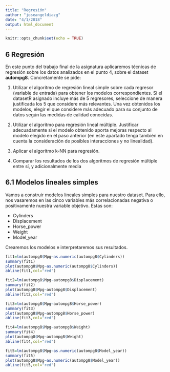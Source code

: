 ```yaml
---
title: "Regresión"
author: "joseangeldiazg"
date: "4/1/2018"
output: html_document
---
```


```r
knitr::opts_chunk$set(echo = TRUE)
```

## 6 Regresión

En este punto del trabajo final de la asignatura aplicaremos técnicas de regresión sobre los datos analizados en el punto 4, sobre el dataset **autompg8**. Concretamente se pide:

1. Utilizar el algoritmo de regresión lineal simple sobre cada regresor (variable de entrada) para obtener los modelos correspondientes. Si el datasetR asignado incluye más de 5 regresores, seleccione de manera justificada los 5 que considere más relevantes. Una vez obtenidos los modelos, elegir el que considere más adecuado para su conjunto de datos según las medidas de calidad conocidas.

2. Utilizar el algoritmo para regresión lineal múltiple. Justificar adecuadamente si el modelo obtenido aporta mejoras respecto al modelo elegido en el paso anterior (en este apartado tenga también en cuenta la consideración de posibles interacciones y no linealidad).

3. Aplicar el algoritmo k-NN para regresión.

4. Comparar los resultados de los dos algoritmos de regresión múltiple entre sí, y adicionalmente media


## 6.1 Modelos lineales simples

Vamos a construir modelos lineales simples para nuestro dataset. Para ello, nos vasaremos en las cinco variables más correlacionadas negativa o positivamente nuestra variable objetivo. Estas son:

- Cylinders
- Displacement
- Horse_power
- Weight
- Model_year

Crearemos los modelos e interpretaremos sus resultados. 

```r
fit1=lm(autompg8$Mpg~as.numeric(autompg8$Cylinders))
summary(fit1)
plot(autompg8$Mpg~as.numeric(autompg8$Cylinders))
abline(fit1,col="red") 
```

```r
fit2=lm(autompg8$Mpg~autompg8$Displacement)
summary(fit2)
plot(autompg8$Mpg~autompg8$Displacement)
abline(fit2,col="red") 
```

```r
fit3=lm(autompg8$Mpg~autompg8$Horse_power)
summary(fit3)
plot(autompg8$Mpg~autompg8$Horse_power)
abline(fit3,col="red") 
```

```r
fit4=lm(autompg8$Mpg~autompg8$Weight)
summary(fit4)
plot(autompg8$Mpg~autompg8$Weight)
abline(fit4,col="red") 
```


```r
fit5=lm(autompg8$Mpg~as.numeric(autompg8$Model_year))
summary(fit5)
plot(autompg8$Mpg~as.numeric(autompg8$Model_year))
abline(fit5,col="red") 
```
